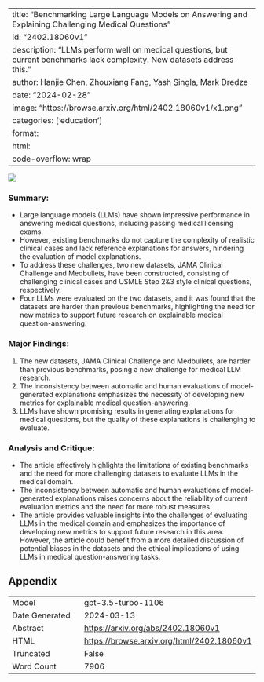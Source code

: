
---
title: "Benchmarking Large Language Models on Answering and Explaining Challenging Medical Questions"
id: "2402.18060v1"
description: "LLMs perform well on medical questions, but current benchmarks lack complexity. New datasets address this."
author: Hanjie Chen, Zhouxiang Fang, Yash Singla, Mark Dredze
date: "2024-02-28"
image: "https://browse.arxiv.org/html/2402.18060v1/x1.png"
categories: ['education']
format:
  html:
    code-overflow: wrap
---

![](https://browse.arxiv.org/html/2402.18060v1/x1.png)

### **Summary:**
- Large language models (LLMs) have shown impressive performance in answering medical questions, including passing medical licensing exams.
- However, existing benchmarks do not capture the complexity of realistic clinical cases and lack reference explanations for answers, hindering the evaluation of model explanations.
- To address these challenges, two new datasets, JAMA Clinical Challenge and Medbullets, have been constructed, consisting of challenging clinical cases and USMLE Step 2&3 style clinical questions, respectively.
- Four LLMs were evaluated on the two datasets, and it was found that the datasets are harder than previous benchmarks, highlighting the need for new metrics to support future research on explainable medical question-answering.

### Major Findings:
1. The new datasets, JAMA Clinical Challenge and Medbullets, are harder than previous benchmarks, posing a new challenge for medical LLM research.
2. The inconsistency between automatic and human evaluations of model-generated explanations emphasizes the necessity of developing new metrics for explainable medical question-answering.
3. LLMs have shown promising results in generating explanations for medical questions, but the quality of these explanations is challenging to evaluate.

### Analysis and Critique:
- The article effectively highlights the limitations of existing benchmarks and the need for more challenging datasets to evaluate LLMs in the medical domain.
- The inconsistency between automatic and human evaluations of model-generated explanations raises concerns about the reliability of current evaluation metrics and the need for more robust measures.
- The article provides valuable insights into the challenges of evaluating LLMs in the medical domain and emphasizes the importance of developing new metrics to support future research in this area. However, the article could benefit from a more detailed discussion of potential biases in the datasets and the ethical implications of using LLMs in medical question-answering tasks.

## Appendix

|          |          |
|----------|----------|
| Model     | gpt-3.5-turbo-1106       |
| Date Generated     | 2024-03-13       |
| Abstract | [https://arxiv.org/abs/2402.18060v1](https://arxiv.org/abs/2402.18060v1)        |
| HTML     | [https://browse.arxiv.org/html/2402.18060v1](https://browse.arxiv.org/html/2402.18060v1)       |
| Truncated       | False       |
| Word Count       | 7906       |